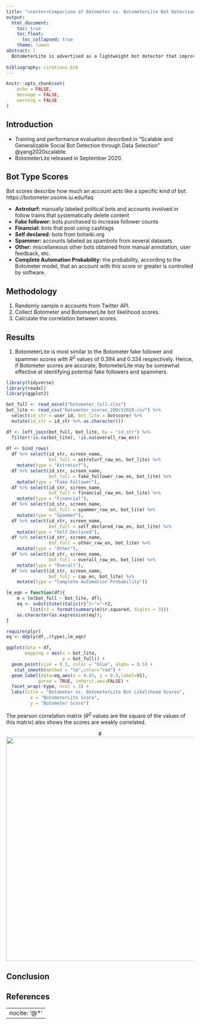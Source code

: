 ```yaml
---
title: "<center>Comparison of Botometer vs. BotometerLite Bot Detection Scores</center>"
output:
  html_document:
    toc: true
    toc_float:
      toc_collapsed: true
    theme: lumen
abstract: |
  BotometerLite is advertised as a lightweight bot detector that improves scalability by focusing on only user profile information; furthermore, BotometerLite claims using fewer features only entails a small compromise in individual accuracy. We test the validity of this claim by comparing Botometer with BotometerLite bot likelihood scores for 10,000 randomly sampled users. BotometerLite scores varied drastically from Botometer scores.    
  
bibliography: citations.bib
---
```


```r
knitr::opts_chunk$set(
	echo = FALSE,
	message = FALSE,
	warning = FALSE
)
```

## Introduction

- Training and performance evaluation described in "Scalable and Generalizable Social Bot Detection through Data Selection" @yang2020scalable. 
- BotometerLite released in September 2020.

## Bot Type Scores

Bot scores describe how much an account acts like a specific kind of bot.
https://botometer.osome.iu.edu/faq

- **Astroturf:** manually labeled political bots and accounts involved in follow trains that systematically delete content
- **Fake follower:** bots purchased to increase follower counts
- **Financial:** bots that post using cashtags
- **Self declared:** bots from botwiki.org
- **Spammer:** accounts labeled as spambots from several datasets
- **Other:** miscellaneous other bots obtained from manual annotation, user feedback, etc.
- **Complete Automation Probability:** the probability, according to the Botometer model, that an account with this score or greater is controlled by software.

## Methodology

1. Randomly sample _n_ accounts from Twitter API.
2. Collect Botometer and BotometerLite bot likelihood scores.
3. Calculate the correlation between scores.

## Results

1. BotometerLite is most similar to the Botometer fake follower and spammer scores with $R^2$ values of 0.394 and 0.334 respectively.  Hence, if Botometer scores are accurate, BotometerLite may be somewhat effective at identifying potential fake followers and spammers.  

```r
library(tidyverse)
library(readxl)
library(ggplot2)

bot_full <- read_excel("botometer_full.xlsx")
bot_lite <- read_csv("botometer_scores_20Oct2020.csv") %>%
  select(id_str = user_id, bot_lite = botscore) %>% 
  mutate(id_str = id_str %>% as.character())

df <- left_join(bot_full, bot_lite, by = "id_str") %>%
  filter(!is.na(bot_lite), !is.na(overall_raw_en)) 
  
df <- bind_rows(
  df %>% select(id_str, screen_name, 
                bot_full = astroturf_raw_en, bot_lite) %>%
    mutate(type = "Astroturf"),
  df %>% select(id_str, screen_name, 
                bot_full = fake_follower_raw_en, bot_lite) %>%
    mutate(type = "Fake Follower"),
  df %>% select(id_str, screen_name, 
                bot_full = financial_raw_en, bot_lite) %>%
    mutate(type = "Financial"),
  df %>% select(id_str, screen_name, 
                bot_full = spammer_raw_en, bot_lite) %>%
    mutate(type = "Spammer"),
  df %>% select(id_str, screen_name, 
                bot_full = self_declared_raw_en, bot_lite) %>%
    mutate(type = "Self Declared"),
  df %>% select(id_str, screen_name,
                bot_full = other_raw_en, bot_lite) %>%
    mutate(type = "Other"),
  df %>% select(id_str, screen_name,
                bot_full = overall_raw_en, bot_lite) %>%
    mutate(type = "Overall"),
  df %>% select(id_str, screen_name,
                bot_full = cap_en, bot_lite) %>%
    mutate(type = "Complete Automation Probability"))       

lm_eqn = function(df){
    m = lm(bot_full ~ bot_lite, df);
    eq <- substitute(italic(r)^2~"="~r2, 
         list(r2 = format(summary(m)$r.squared, digits = 3)))
    as.character(as.expression(eq));                 
}        

require(plyr)
eq <- ddply(df,.(type),lm_eqn)

ggplot(data = df,
       mapping = aes(x = bot_lite,
                     y = bot_full)) +
  geom_point(size = 0.5, color = "blue", alpha = 0.5) +
   stat_smooth(method = "lm",color="red") +
  geom_label(data=eq,aes(x = 0.85, y = 0.9,label=V1), 
            parse = TRUE, inherit.aes=FALSE) +
  facet_wrap(~type, ncol = 3) +
  labs(title = "Botometer vs. BotometerLite Bot Likelihood Scores",
         x = "BotometerLite Score",
         y = "Botometer Score")
```

The pearson correlation matrix ($R^2$ values are the square of the values of this matrix) also shows the scores are weakly correlated.

<center>
#![](correlation_heat_map.png){width=600px}
</center>

## Conclusion


## References

---
nocite: '@*'
---
